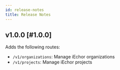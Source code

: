 ```yaml
---
id: release-notes
title: Release Notes
---
```


## v1.0.0 [#1.0.0]

Adds the following routes:

- `/v1/organizations`: Manage iEchor organizations
- `/v1/projects`: Manage iEchor projects
